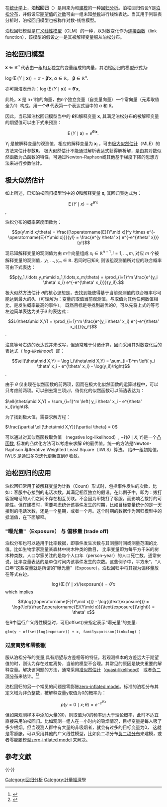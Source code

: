 {{回归侧栏}}
在[[统计学|统计学]]上，'''泊松回归'''（{{lang-en|Poisson regression}}）是用来为{{le|计数资料|Count data}}和{{le|列联表|Contingency table}}[[数学模型|建模]]的一种[[回归分析|回归分析]]。泊松回归假设{{le|反应变量|response variable}}Y是[[泊松分布|泊松分布]]，并假设它[[期望值|期望值]]的[[对数|对数]]可由一组未知[[参数|参数]]进行线性表达。当其用于列联表分析时，泊松回归模型也被称作对数-线性模型。

泊松回归模型是[[廣義線性模型|广义线性模型]]（GLM）的一种，以对数变化作为[[连接函数|连接函数]]（link function），该模型的假设之一是其被解释变量服从泊松分布。

==泊松回归模型==
<math>\mathbf{x} \in \mathbb{R}^n</math> 代表由一组相互独立的变量组成的向量，其泊松回归的模型形式为:

<math>\log (\operatorname{E}(Y\mid\mathbf{x}))=\alpha + \mathbf{\beta}' \mathbf{x},</math> <math>\alpha \in \mathbb{R}</math>， <math>\mathbf{\beta} \in \mathbb{R}^n</math>.

亦可简洁表示为：<math>\log (\operatorname{E}(Y\mid\mathbf{x}))=\boldsymbol{\theta}' \mathbf{x},\,</math>

此处，<math>\mathbf{x}</math> 是 n+1维的向量，由n个独立变量（自变量向量）一个常向量（元素取值全为1）构成，用一个'''''θ''''' 代表第一个表达式当中的 ''α'' 和 ''β''。

因此，当已知泊松回归模型当中的 '''''θ'''''和解释变量 <math>\mathbf{x}</math>, 其满足泊松分布的被解释变量的期望值可以由下式来预测：

:<math>\operatorname{E}(Y\mid\mathbf{x})=e^{\boldsymbol{\theta}' \mathbf{x}}.\,</math>

''Y''<sub>''i''</sub> 是被解释变量的观测值，相应的解释变量为 '''x'''<sub>''i''</sub> ，可由[[极大似然估计|极大似然估计]]（MLE）的方法来估计参数'''''θ'''''。 极大似然估计不能通过解析表达式获得解析解，是由其对数似然函数为凸函数的特性，可通过Newton–Raphson或其他基于梯度下降的思想方法来进行参数估计。

==极大似然估计==

如上所述，已知泊松回归模型当中的 '''''θ'''''和解释变量 <math>\mathbf{x}</math>, 其回归表达式为：

:<math>\operatorname{E}(Y\mid x)=e^{\theta' x}\,</math>,
 
泊松分布的概率密度函数为：

:<math>p(y\mid x;\theta) = \frac{[\operatorname{E}(Y\mid x)]^y \times e^{-\operatorname{E}(Y\mid x)}}{y!} = \frac{e^{y  \theta' x} e^{-e^{\theta' x}}}{y!}</math>

现已知解释变量的观测值为由 ''m''个向量组成 <math>x_i \in \mathbb{R}^{n+1}, \, i = 1,\ldots,m</math>, 对应 ''m'' 个被解释变量的观测值，<math>y_1,\ldots,y_m \in \mathbb{R}</math>.  若同时已知''θ'', 则该组观测值所对应的联合概率可由下式表达：


:<math>p(y_1,\ldots,y_m\mid x_1,\ldots,x_m;\theta) = \prod_{i=1}^m \frac{e^{y_i  \theta' x_i} e^{-e^{\theta' x_i}}}{y_i!}.</math>
 


极大似然方法估计 ''θ''的核心思想是，去找到能使得基于当前观测值的联合概率尽可能达到最大的''θ''。（可理解为：变量的取值当前观测值，与取值为其他任何数值相比，是发生概率最高的事件）。 既然目标是寻找到最优的''θ''，可以先将上式的等号左边简单表达为关于''θ'' 的表达式：


:<math>L(\theta\mid X,Y) = \prod_{i=1}^m \frac{e^{y_i \theta' x_i} e^{-e^{\theta' x_i}}}{y_i!}</math>.



注意等号右边的表达式并未改写，但通常难于付诸计算，因而采用其对数变化后的表达式（ ''log-likelihood''）即：
 

:<math>\ell(\theta\mid X,Y) = \log L(\theta\mid X,Y) = \sum_{i=1}^m \left( y_i \theta' x_i - e^{\theta' x_i} - \log(y_i!)\right)</math>.



由于 ''θ'' 仅出现在似然函数的前两项，因而在极大化似然函数的运算过程中，可以只考虑前两项。可以删去第三项''y''<sub>''i''</sub><nowiki>!</nowiki>，待优化的似然函数可以简洁表达为：



<math>\ell(\theta\mid X,Y) = \sum_{i=1}^m \left( y_i \theta' x_i - e^{\theta' x_i}\right)</math>.



为了找到极大值，需要求解方程：



<math>\frac{\partial \ell(\theta\mid X,Y)}{\partial \theta} = 0 </math>  

可以通过对其似然函数取负值 （negative log-likelihood）, <math>-\ell(\theta\mid X,Y)</math>是一个[[凸函数|凸函数]], 标准的凸优化方法可以考虑来求解 ''θ''的最优值。统一的方法是Newton-Raphson 与Iterative Weighted Least Square（IWLS）算法。 给''θ''一组初始值，IWLS 是通过多次迭代更新直到''θ'' 收敛。
==泊松回归的应用==

泊松回归常用于被解释变量为计数（Count）形式时，包括事件发生的次数，比如：客服中心接到的电话次数。其满足相互独立的假设。在此例子中，即为：拨打客服电话的人们之间不存在相互关联。不会因为甲拨打了客服，而影响乙拨打的可能性。但在建模时，需要考虑统计该事件发生的时期，比如目标变量统计的是一天接到的电话次数，还是一个星期，或者一个月。这个时期的数据作为回归模型中的抵消值，在下面解释。
==="曝光量"（Exposure） 与 偏移量 (trade off)===
泊松分布也可以适用于比率数据，即事件发生次数与其测量时间或测量范围的比值。比如生物学家测量某森林中树木种类的数目， 比率变量即为每平方千米的树木种类数。人口学家关注的是每个人口年（person-year）的人口死亡数。通常来说，比率变量表达的是单位时间内该事件发生的次数。这些例子中，平方米”，“人口年”这些变量就是所谓的"曝光量"（Exposure）。泊松回归中将其视为偏移量放在等式右边。

:<math>\log{((\operatorname{E}(Y\mid x) / (\text{exposure}))} = \theta' x</math>
which implies
:<math>\log{(\operatorname{E}(Y\mid x))} - \log{(\text{exposure})} = 
       \log{\left(\frac{\operatorname{E}(Y\mid x)}{\text{exposure}}\right)} = \theta' x</math>

在R中运行广义线性模型时，可用offset()来指定表示“曝光量”的变量:

<syntaxhighlight lang="rsplus">
glm(y ~ offset(log(exposure)) + x, family=poisson(link=log) )
</syntaxhighlight>

===过度离势和零膨胀===
服从泊松分布的变量,具有期望与方差相等的特征。若观测样本的方差远大于期望值的时，则认为存在过度离势，当前的模型不合理。其常见的原因是缺失重要的解释变量。解决该问题的方法，通常采用[[准似然估计|准似然估计]]（[[quasi-likelihood|quasi-likelihood]]） 或者[[负二项分布|负二项分布]]来估计。<ref>{{cite journal|author=Paternoster R, Brame R|year=1997|title=Multiple routes to delinquency? A test of developmental and general theories of crime|url=https://archive.org/details/sim_criminology_1997-02_35_1/page/45|journal=Criminology|volume=35|pages=45–84|doi=10.1111/j.1745-9125.1997.tb00870.x}}</ref><ref>{{cite journal|author=Berk R, MacDonald J|title=Overdispersion and Poisson regression|journal=Journal of Quantitative Criminology|volume=24|pages=269–284|year=2008|url=http://www.crim.upenn.edu/faculty/papers/berk/regression.pdf|doi=10.1007/s10940-008-9048-4|issue=3|deadurl=yes|archiveurl=https://web.archive.org/web/20110409191631/http://www.crim.upenn.edu/faculty/papers/berk/regression.pdf|archivedate=2011-04-09}}</ref>

泊松回归的另一个常见的问题是零膨胀[[zero-inflated_model|zero-inflated model]]。标准的泊松分布其定义域为非负整数，被解释变量y取值为0的概率为：
:<math>p(y=0\mid x;\theta) = e^{-e^{\theta' x}}</math>

但如果观测样本中添加大量的0，则取值为0的频率远大于理论概率，此时不适宜直接采用泊松回归。比如观测一组人在一小时内的吸烟情况，目标变量是每人吸了多少根烟。但当观测人群中有大量的非吸烟者，就会有过多的目标变量为0， 这就是零膨胀。可以采用其他的广义线性模型，比如负二项分布[[负二项分布|负二项分布]]来建模，或者零膨胀模型[[zero-inflated_model|zero-inflated model]] 来解决。

== 參考文獻 ==
{{reflist}}

{{-}}
{{Social surveys}}

[[Category:回归分析|Category:回归分析]] 
[[Category:計量經濟學|Category:計量經濟學]]